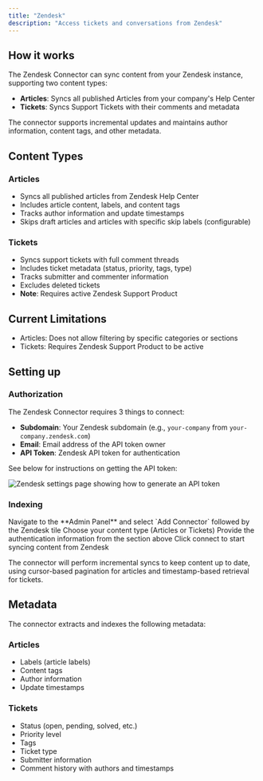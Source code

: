 ```yaml
---
title: "Zendesk"
description: "Access tickets and conversations from Zendesk"
---
```


## How it works

The Zendesk Connector can sync content from your Zendesk instance, supporting two content types:

- **Articles**: Syncs all published Articles from your company's Help Center
- **Tickets**: Syncs Support Tickets with their comments and metadata

The connector supports incremental updates and maintains author information, content tags, and other metadata.

## Content Types

### Articles

- Syncs all published articles from Zendesk Help Center
- Includes article content, labels, and content tags
- Tracks author information and update timestamps
- Skips draft articles and articles with specific skip labels (configurable)

### Tickets

- Syncs support tickets with full comment threads
- Includes ticket metadata (status, priority, tags, type)
- Tracks submitter and commenter information
- Excludes deleted tickets
- **Note**: Requires active Zendesk Support Product

## Current Limitations

- Articles: Does not allow filtering by specific categories or sections
- Tickets: Requires Zendesk Support Product to be active

## Setting up

### Authorization

The Zendesk Connector requires 3 things to connect:
- **Subdomain**: Your Zendesk subdomain (e.g., `your-company` from `your-company.zendesk.com`)
- **Email**: Email address of the API token owner
- **API Token**: Zendesk API token for authentication

See below for instructions on getting the API token:

<img className="rounded-image" src="/assets/admin/connectors/zendesk/ZendeskAPI.gif" alt="Zendesk settings page showing how to generate an API token" />

### Indexing

<Steps>
  <Step title="Add Zendesk connector">
    Navigate to the **Admin Panel** and select `Add Connector` followed by the Zendesk tile
  </Step>

  <Step title="Choose content type">
    Choose your content type (Articles or Tickets)
  </Step>

  <Step title="Provide authentication">
    Provide the authentication information from the section above
  </Step>

  <Step title="Start syncing">
    Click connect to start syncing content from Zendesk
  </Step>
</Steps>

The connector will perform incremental syncs to keep content up to date,
using cursor-based pagination for articles and timestamp-based retrieval for tickets.

## Metadata

The connector extracts and indexes the following metadata:

### Articles

- Labels (article labels)
- Content tags
- Author information
- Update timestamps

### Tickets

- Status (open, pending, solved, etc.)
- Priority level
- Tags
- Ticket type
- Submitter information
- Comment history with authors and timestamps

